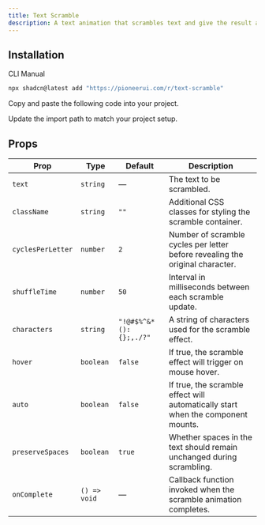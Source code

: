 ```yaml
---
title: Text Scramble
description: A text animation that scrambles text and give the result after animation
---
```


<ComponentPreview name="text-scramble-demo" />


## Installation

<Tabs defaultValue="cli">

<TabsList>
    <TabsTrigger value="cli">CLI</TabsTrigger>
    <TabsTrigger value="manual">Manual</TabsTrigger>
</TabsList>
<TabsContent value="cli">

```bash
npx shadcn@latest add "https://pioneerui.com/r/text-scramble"
```

</TabsContent>

<TabsContent value="manual">

<Steps>

<Step>Copy and paste the following code into your project.</Step>

<ComponentSource name='text-scramble' />

<Step>Update the import path to match your project setup.</Step>

</Steps>

</TabsContent>

</Tabs>

## Props

| Prop              | Type                                          | Default                 | Description                                                                                         |
| ----------------- | --------------------------------------------- | ----------------------- | --------------------------------------------------------------------------------------------------- |
| `text`            | `string`                                      | —                       | The text to be scrambled.                                                                           |
| `className`       | `string`                                      | `""`                    | Additional CSS classes for styling the scramble container.                                         |
| `cyclesPerLetter` | `number`                                      | `2`                     | Number of scramble cycles per letter before revealing the original character.                      |
| `shuffleTime`     | `number`                                      | `50`                    | Interval in milliseconds between each scramble update.                                             |
| `characters`      | `string`                                      | `"!@#$%^&*():{};,./?"` | A string of characters used for the scramble effect.                                               |
| `hover`           | `boolean`                                     | `false`                 | If true, the scramble effect will trigger on mouse hover.                                           |
| `auto`            | `boolean`                                     | `false`                 | If true, the scramble effect will automatically start when the component mounts.                  |
| `preserveSpaces`  | `boolean`                                     | `true`                  | Whether spaces in the text should remain unchanged during scrambling.                               |
| `onComplete`      | `() => void`                                  | —                       | Callback function invoked when the scramble animation completes.                                   |